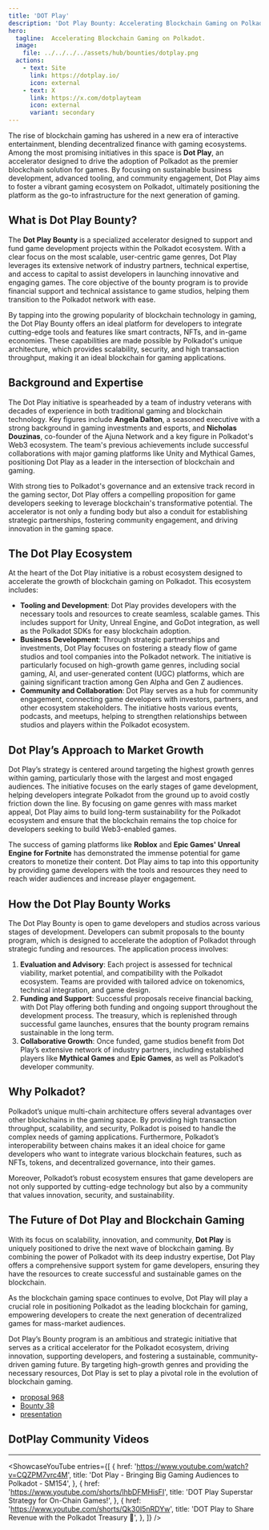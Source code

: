 ```yaml
---
title: 'DOT Play'
description: 'Dot Play Bounty: Accelerating Blockchain Gaming on Polkadot'
hero:
  tagline:  Accelerating Blockchain Gaming on Polkadot.
  image: 
    file: ../../../../assets/hub/bounties/dotplay.png
  actions:
    - text: Site
      link: https://dotplay.io/
      icon: external
    - text: X
      link: https://x.com/dotplayteam
      icon: external
      variant: secondary
---
```



The rise of blockchain gaming has ushered in a new era of interactive entertainment, blending decentralized finance with gaming ecosystems. Among the most promising initiatives in this space is **Dot Play**, an accelerator designed to drive the adoption of Polkadot as the premier blockchain solution for games. By focusing on sustainable business development, advanced tooling, and community engagement, Dot Play aims to foster a vibrant gaming ecosystem on Polkadot, ultimately positioning the platform as the go-to infrastructure for the next generation of gaming.

## What is Dot Play Bounty?
The **Dot Play Bounty** is a specialized accelerator designed to support and fund game development projects within the Polkadot ecosystem. With a clear focus on the most scalable, user-centric game genres, Dot Play leverages its extensive network of industry partners, technical expertise, and access to capital to assist developers in launching innovative and engaging games. The core objective of the bounty program is to provide financial support and technical assistance to game studios, helping them transition to the Polkadot network with ease.

By tapping into the growing popularity of blockchain technology in gaming, the Dot Play Bounty offers an ideal platform for developers to integrate cutting-edge tools and features like smart contracts, NFTs, and in-game economies. These capabilities are made possible by Polkadot's unique architecture, which provides scalability, security, and high transaction throughput, making it an ideal blockchain for gaming applications.

## Background and Expertise
The Dot Play initiative is spearheaded by a team of industry veterans with decades of experience in both traditional gaming and blockchain technology. Key figures include **Angela Dalton**, a seasoned executive with a strong background in gaming investments and esports, and **Nicholas Douzinas**, co-founder of the Ajuna Network and a key figure in Polkadot's Web3 ecosystem. The team's previous achievements include successful collaborations with major gaming platforms like Unity and Mythical Games, positioning Dot Play as a leader in the intersection of blockchain and gaming.

With strong ties to Polkadot's governance and an extensive track record in the gaming sector, Dot Play offers a compelling proposition for game developers seeking to leverage blockchain's transformative potential. The accelerator is not only a funding body but also a conduit for establishing strategic partnerships, fostering community engagement, and driving innovation in the gaming space.

## The Dot Play Ecosystem
At the heart of the Dot Play initiative is a robust ecosystem designed to accelerate the growth of blockchain gaming on Polkadot. This ecosystem includes:
- **Tooling and Development**: Dot Play provides developers with the necessary tools and resources to create seamless, scalable games. This includes support for Unity, Unreal Engine, and GoDot integration, as well as the Polkadot SDKs for easy blockchain adoption.
- **Business Development**: Through strategic partnerships and investments, Dot Play focuses on fostering a steady flow of game studios and tool companies into the Polkadot network. The initiative is particularly focused on high-growth game genres, including social gaming, AI, and user-generated content (UGC) platforms, which are gaining significant traction among Gen Alpha and Gen Z audiences.
- **Community and Collaboration**: Dot Play serves as a hub for community engagement, connecting game developers with investors, partners, and other ecosystem stakeholders. The initiative hosts various events, podcasts, and meetups, helping to strengthen relationships between studios and players within the Polkadot ecosystem.

## Dot Play’s Approach to Market Growth
Dot Play’s strategy is centered around targeting the highest growth genres within gaming, particularly those with the largest and most engaged audiences. The initiative focuses on the early stages of game development, helping developers integrate Polkadot from the ground up to avoid costly friction down the line. By focusing on game genres with mass market appeal, Dot Play aims to build long-term sustainability for the Polkadot ecosystem and ensure that the blockchain remains the top choice for developers seeking to build Web3-enabled games.

The success of gaming platforms like **Roblox** and **Epic Games' Unreal Engine for Fortnite** has demonstrated the immense potential for game creators to monetize their content. Dot Play aims to tap into this opportunity by providing game developers with the tools and resources they need to reach wider audiences and increase player engagement.

## How the Dot Play Bounty Works
The Dot Play Bounty is open to game developers and studios across various stages of development. Developers can submit proposals to the bounty program, which is designed to accelerate the adoption of Polkadot through strategic funding and resources. The application process involves:
1. **Evaluation and Advisory**: Each project is assessed for technical viability, market potential, and compatibility with the Polkadot ecosystem. Teams are provided with tailored advice on tokenomics, technical integration, and game design.
2. **Funding and Support**: Successful proposals receive financial backing, with Dot Play offering both funding and ongoing support throughout the development process. The treasury, which is replenished through successful game launches, ensures that the bounty program remains sustainable in the long term.
3. **Collaborative Growth**: Once funded, game studios benefit from Dot Play’s extensive network of industry partners, including established players like **Mythical Games** and **Epic Games**, as well as Polkadot’s developer community.

## Why Polkadot?
Polkadot’s unique multi-chain architecture offers several advantages over other blockchains in the gaming space. By providing high transaction throughput, scalability, and security, Polkadot is poised to handle the complex needs of gaming applications. Furthermore, Polkadot’s interoperability between chains makes it an ideal choice for game developers who want to integrate various blockchain features, such as NFTs, tokens, and decentralized governance, into their games.

Moreover, Polkadot’s robust ecosystem ensures that game developers are not only supported by cutting-edge technology but also by a community that values innovation, security, and sustainability.

## The Future of Dot Play and Blockchain Gaming
With its focus on scalability, innovation, and community, **Dot Play** is uniquely positioned to drive the next wave of blockchain gaming. By combining the power of Polkadot with its deep industry expertise, Dot Play offers a comprehensive support system for game developers, ensuring they have the resources to create successful and sustainable games on the blockchain.

As the blockchain gaming space continues to evolve, Dot Play will play a crucial role in positioning Polkadot as the leading blockchain for gaming, empowering developers to create the next generation of decentralized games for mass-market audiences.

Dot Play’s Bounty program is an ambitious and strategic initiative that serves as a critical accelerator for the Polkadot ecosystem, driving innovation, supporting developers, and fostering a sustainable, community-driven gaming future. By targeting high-growth genres and providing the necessary resources, Dot Play is set to play a pivotal role in the evolution of blockchain gaming.

- [proposal 968](https://polkadot.subsquare.io/referenda/968)
- [Bounty 38](https://polkadot.subsquare.io/treasury/bounties/38)
- [presentation](https://dotplay.tiiny.site/)

## DotPlay Community Videos
------------
<ShowcaseYouTube
  entries={[
       {
      href: 'https://www.youtube.com/watch?v=CQZPM7vrc4M',
      title: 'Dot Play - Bringing Big Gaming Audiences to Polkadot - SM154',
          },
      {
      href: 'https://www.youtube.com/shorts/lhbDFMHisFI',
      title: 'DOT Play Superstar Strategy for On-Chain Games!',
          },
                        {
      href: 'https://www.youtube.com/shorts/Qk30I5nRDYw',
      title: 'DOT Play to Share Revenue with the Polkadot Treasury 👀',
          },
  ]} />